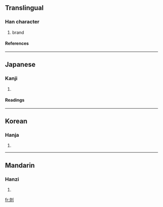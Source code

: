 ==Translingual==
===Han character===
{{Han char|rad=刀|as=08|sn=10|four=|canj=卜火中弓 (YFLN)}}
# brand
====References====
{{Han ref|kx=0141.310|dkj=02058|dj=0321.100|hdz=10345.120|uh=5260|ud=21088}}
----
==Japanese==
===Kanji===
{{ja-kanji|grade=|rs=刀08}}
# {{defn|Japanese}}
====Readings====
{{ja-readings|on=[[けい]] (kei), [[しゃう]] (shau), [[りゃう]] (ryau)|kun=[[いれずみ]] (irezumi), [[かすめとる]] (kasumetoru)}}
----
==Korean==
===Hanja===
{{ko-hanja|hangeul=[[경]], [[량]], 략|rv=gyeong, ryang, ryak|mr=kyŏng, ryang, ryak}}
# {{defn|Korean}}
----
==Mandarin==
===Hanzi===
{{cmn-hanzi|pin=[[qíng]] (qing2)|wg=ch'ing<sup>2</sup>}}
# {{defn|Mandarin}}

[[fr:剠]]